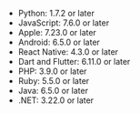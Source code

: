 - Python: 1.7.2 or later
- JavaScript: 7.6.0 or later
- Apple: 7.23.0 or later
- Android: 6.5.0 or later
- React Native: 4.3.0 or later
- Dart and Flutter: 6.11.0 or later
- PHP: 3.9.0 or later
- Ruby: 5.5.0 or later
- Java: 6.5.0 or later
- .NET: 3.22.0 or later
